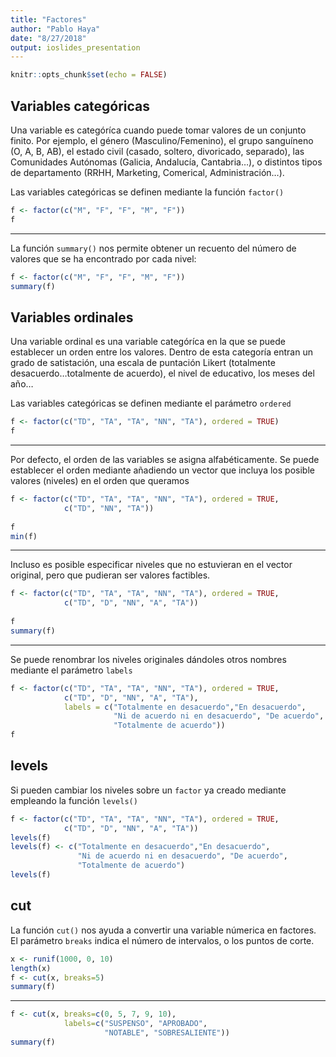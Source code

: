 ---
title: "Factores"
author: "Pablo Haya"
date: "8/27/2018"
output: ioslides_presentation
---

```{r setup, include=FALSE}
knitr::opts_chunk$set(echo = FALSE)
```

## Variables categóricas

Una variable es categóríca cuando puede tomar valores de un conjunto finito. Por ejemplo, el género (Masculino/Femenino), el grupo sanguíneno (O, A, B, AB), el estado civil (casado, soltero, divoricado, separado), las Comunidades Autónomas (Galicia, Andalucía, Cantabria...), o distintos tipos de departamento (RRHH, Marketing, Comerical, Administración...). 

Las variables categóricas se definen mediante la función `factor()`

```{r, echo = TRUE}
f <- factor(c("M", "F", "F", "M", "F"))
f
```

---

La función `summary()` nos permite obtener un recuento del número de valores que se ha encontrado por cada nivel:

```{r, echo = TRUE}
f <- factor(c("M", "F", "F", "M", "F"))
summary(f)
```

## Variables ordinales

Una variable ordinal es una variable categóríca en la que se puede establecer un orden entre los valores. Dentro de esta categoría entran un grado de satistación, una escala de puntación Likert (totalmente desacuerdo...totalmente de acuerdo), el nivel de educativo, los meses del año... 

Las variables categóricas se definen mediante el parámetro `ordered`

```{r, echo = TRUE}
f <- factor(c("TD", "TA", "TA", "NN", "TA"), ordered = TRUE)
f
```

---

Por defecto, el orden de las variables se asigna alfabéticamente. Se puede establecer el orden mediante añadiendo un vector que incluya los posible valores (niveles) en el orden que queramos

```{r, echo = TRUE}
f <- factor(c("TD", "TA", "TA", "NN", "TA"), ordered = TRUE,
            c("TD", "NN", "TA"))
            
f
min(f)
```

---

Incluso es posible especificar niveles que no estuvieran en el vector original, pero que pudieran ser valores factibles.

```{r, echo = TRUE}
f <- factor(c("TD", "TA", "TA", "NN", "TA"), ordered = TRUE,
            c("TD", "D", "NN", "A", "TA"))
            
f
summary(f)
```

---

Se puede renombrar los niveles originales dándoles otros nombres mediante el parámetro `labels` 
```{r, echo = TRUE}
f <- factor(c("TD", "TA", "TA", "NN", "TA"), ordered = TRUE,
            c("TD", "D", "NN", "A", "TA"), 
            labels = c("Totalmente en desacuerdo","En desacuerdo",
                       "Ni de acuerdo ni en desacuerdo", "De acuerdo", 
                       "Totalmente de acuerdo"))
f
```

## levels

Si pueden cambiar los niveles sobre un `factor` ya creado mediante empleando la función `levels()`

```{r, echo = TRUE}
f <- factor(c("TD", "TA", "TA", "NN", "TA"), ordered = TRUE,
            c("TD", "D", "NN", "A", "TA"))
levels(f)
levels(f) <- c("Totalmente en desacuerdo","En desacuerdo",
               "Ni de acuerdo ni en desacuerdo", "De acuerdo", 
               "Totalmente de acuerdo")
levels(f)
```

## cut

La función `cut()` nos ayuda a convertir una variable númerica en factores. El parámetro `breaks` indica el número de intervalos, o los puntos de corte.

```{r, echo = TRUE}
x <- runif(1000, 0, 10)
length(x)
f <- cut(x, breaks=5)
summary(f)
```

---

```{r, echo = TRUE}
f <- cut(x, breaks=c(0, 5, 7, 9, 10), 
            labels=c("SUSPENSO", "APROBADO", 
                     "NOTABLE", "SOBRESALIENTE"))
summary(f)
```